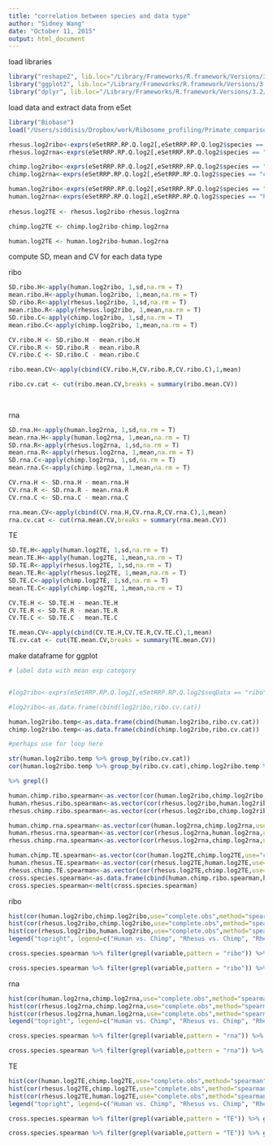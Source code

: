 ```yaml
---
title: "correlation between species and data type"
author: "Sidney Wang"
date: "October 11, 2015"
output: html_document
---
```


load libraries 

```r
library("reshape2", lib.loc="/Library/Frameworks/R.framework/Versions/3.2/Resources/library")
library("ggplot2", lib.loc="/Library/Frameworks/R.framework/Versions/3.2/Resources/library")
library("dplyr", lib.loc="/Library/Frameworks/R.framework/Versions/3.2/Resources/library")

```


load data and extract data from eSet

```r
library("Biobase")
load("/Users/siddisis/Dropbox/work/Ribosome_profiling/Primate_comparison/manuscript/data/rdas/eSetRRP.rda")

rhesus.log2ribo<-exprs(eSetRRP.RP.Q.log2[,eSetRRP.RP.Q.log2$species == "rhesus" & eSetRRP.RP.Q.log2$seqData == "ribo"])
rhesus.log2rna<-exprs(eSetRRP.RP.Q.log2[,eSetRRP.RP.Q.log2$species == "rhesus" & eSetRRP.RP.Q.log2$seqData == "rna"])

chimp.log2ribo<-exprs(eSetRRP.RP.Q.log2[,eSetRRP.RP.Q.log2$species == "chimp" & eSetRRP.RP.Q.log2$seqData == "ribo"])
chimp.log2rna<-exprs(eSetRRP.RP.Q.log2[,eSetRRP.RP.Q.log2$species == "chimp" & eSetRRP.RP.Q.log2$seqData == "rna"])

human.log2ribo<-exprs(eSetRRP.RP.Q.log2[,eSetRRP.RP.Q.log2$species == "human" & eSetRRP.RP.Q.log2$seqData == "ribo"])              
human.log2rna<-exprs(eSetRRP.RP.Q.log2[,eSetRRP.RP.Q.log2$species == "human" & eSetRRP.RP.Q.log2$seqData == "rna"])                      
                      
rhesus.log2TE <- rhesus.log2ribo-rhesus.log2rna

chimp.log2TE <- chimp.log2ribo-chimp.log2rna

human.log2TE <- human.log2ribo-human.log2rna 


```

compute SD, mean and CV for each data type  

ribo
```r
SD.ribo.H<-apply(human.log2ribo, 1,sd,na.rm = T)
mean.ribo.H<-apply(human.log2ribo, 1,mean,na.rm = T)
SD.ribo.R<-apply(rhesus.log2ribo, 1,sd,na.rm = T)
mean.ribo.R<-apply(rhesus.log2ribo, 1,mean,na.rm = T)
SD.ribo.C<-apply(chimp.log2ribo, 1,sd,na.rm = T)
mean.ribo.C<-apply(chimp.log2ribo, 1,mean,na.rm = T)

CV.ribo.H <- SD.ribo.H - mean.ribo.H
CV.ribo.R <- SD.ribo.R - mean.ribo.R
CV.ribo.C <- SD.ribo.C - mean.ribo.C

ribo.mean.CV<-apply(cbind(CV.ribo.H,CV.ribo.R,CV.ribo.C),1,mean)

ribo.cv.cat <- cut(ribo.mean.CV,breaks = summary(ribo.mean.CV))                
                
            


```

rna
```r
SD.rna.H<-apply(human.log2rna, 1,sd,na.rm = T)
mean.rna.H<-apply(human.log2rna, 1,mean,na.rm = T)
SD.rna.R<-apply(rhesus.log2rna, 1,sd,na.rm = T)
mean.rna.R<-apply(rhesus.log2rna, 1,mean,na.rm = T)
SD.rna.C<-apply(chimp.log2rna, 1,sd,na.rm = T)
mean.rna.C<-apply(chimp.log2rna, 1,mean,na.rm = T)

CV.rna.H <- SD.rna.H - mean.rna.H
CV.rna.R <- SD.rna.R - mean.rna.R
CV.rna.C <- SD.rna.C - mean.rna.C

rna.mean.CV<-apply(cbind(CV.rna.H,CV.rna.R,CV.rna.C),1,mean)
rna.cv.cat <- cut(rna.mean.CV,breaks = summary(rna.mean.CV))
```

TE
```r
SD.TE.H<-apply(human.log2TE, 1,sd,na.rm = T)
mean.TE.H<-apply(human.log2TE, 1,mean,na.rm = T)
SD.TE.R<-apply(rhesus.log2TE, 1,sd,na.rm = T)
mean.TE.R<-apply(rhesus.log2TE, 1,mean,na.rm = T)
SD.TE.C<-apply(chimp.log2TE, 1,sd,na.rm = T)
mean.TE.C<-apply(chimp.log2TE, 1,mean,na.rm = T)

CV.TE.H <- SD.TE.H - mean.TE.H
CV.TE.R <- SD.TE.R - mean.TE.R
CV.TE.C <- SD.TE.C - mean.TE.C

TE.mean.CV<-apply(cbind(CV.TE.H,CV.TE.R,CV.TE.C),1,mean)
TE.cv.cat <- cut(TE.mean.CV,breaks = summary(TE.mean.CV))
```




make dataframe for ggplot

```r

# label data with mean exp category 


#log2ribo<-exprs(eSetRRP.RP.Q.log2[,eSetRRP.RP.Q.log2$seqData == "ribo"])

#log2ribo<-as.data.frame(cbind(log2ribo,ribo.cv.cat))

human.log2ribo.temp<-as.data.frame(cbind(human.log2ribo,ribo.cv.cat))
chimp.log2ribo.temp<-as.data.frame(cbind(chimp.log2ribo,ribo.cv.cat))

#perhaps use for loop here

str(human.log2ribo.temp %>% group_by(ribo.cv.cat)) 
cor(human.log2ribo.temp %>% group_by(ribo.cv.cat),chimp.log2ribo.temp %>% group_by(ribo.cv.cat),use="complete.obs",method="spearman")

%>% grepl()

human.chimp.ribo.spearman<-as.vector(cor(human.log2ribo,chimp.log2ribo,use="complete.obs",method="spearman"))
human.rhesus.ribo.spearman<-as.vector(cor(rhesus.log2ribo,human.log2ribo,use="complete.obs",method="spearman"))
rhesus.chimp.ribo.spearman<-as.vector(cor(rhesus.log2ribo,chimp.log2ribo,use="complete.obs",method="spearman"))

human.chimp.rna.spearman<-as.vector(cor(human.log2rna,chimp.log2rna,use="complete.obs",method="spearman"))
human.rhesus.rna.spearman<-as.vector(cor(rhesus.log2rna,human.log2rna,use="complete.obs",method="spearman"))
rhesus.chimp.rna.spearman<-as.vector(cor(rhesus.log2rna,chimp.log2rna,use="complete.obs",method="spearman"))

human.chimp.TE.spearman<-as.vector(cor(human.log2TE,chimp.log2TE,use="complete.obs",method="spearman"))
human.rhesus.TE.spearman<-as.vector(cor(rhesus.log2TE,human.log2TE,use="complete.obs",method="spearman"))
rhesus.chimp.TE.spearman<-as.vector(cor(rhesus.log2TE,chimp.log2TE,use="complete.obs",method="spearman"))
cross.species.spearman<-as.data.frame(cbind(human.chimp.ribo.spearman,human.rhesus.ribo.spearman,rhesus.chimp.ribo.spearman,human.chimp.rna.spearman,human.rhesus.rna.spearman,rhesus.chimp.rna.spearman,human.chimp.TE.spearman,human.rhesus.TE.spearman,rhesus.chimp.TE.spearman))
cross.species.spearman<-melt(cross.species.spearman)
```


ribo 
```r
hist(cor(human.log2ribo,chimp.log2ribo,use="complete.obs",method="spearman"), col=rgb(0,0,1,0.5), xlab="Spearman's rho", main="Ribo" , xlim=c(0.6,1), ylim = c(0,15))
hist(cor(rhesus.log2ribo,chimp.log2ribo,use="complete.obs",method="spearman"), add =T, col=rgb(1,0,0,0.5))
hist(cor(rhesus.log2ribo,human.log2ribo,use="complete.obs",method="spearman"), add=T,col=rgb(0,1,0,0.5), breaks =2)
legend("topright", legend=c("Human vs. Chimp", "Rhesus vs. Chimp", "Rhesus vs. Human"), lwd=3,lty=1, col=c("blue","red","green"), cex=0.75, bty="n")

cross.species.spearman %>% filter(grepl(variable,pattern = "ribo")) %>% ggplot(aes(x=value)) + geom_density(aes(fill=variable), alpha=0.3)+labs(title="ribo spearman between species", x = "Spearman")+scale_fill_discrete(name="species pairs",labels =c("Human-Chimp","Human-Rhesus","Rhesus-Chimp"))

cross.species.spearman %>% filter(grepl(variable,pattern = "ribo")) %>% ggplot(aes(x=value)) + geom_histogram(aes(fill=variable), alpha=0.3, position="identity" )+labs(title="ribo spearman between species", x = "Spearman")+scale_fill_discrete(name="species pairs",labels =c("Human-Chimp","Human-Rhesus","Rhesus-Chimp"))

```

rna
```r
hist(cor(human.log2rna,chimp.log2rna,use="complete.obs",method="spearman"), col=rgb(0,0,1,0.5), xlab="Spearman's rho", main="rna" , xlim=c(0.6,1), ylim = c(0,20))
hist(cor(rhesus.log2rna,chimp.log2rna,use="complete.obs",method="spearman"), add =T, col=rgb(1,0,0,0.5),breaks =2)
hist(cor(rhesus.log2rna,human.log2rna,use="complete.obs",method="spearman"), add=T,col=rgb(0,1,0,0.5))
legend("topright", legend=c("Human vs. Chimp", "Rhesus vs. Chimp", "Rhesus vs. Human"), lwd=3,lty=1, col=c("blue","red","green"), cex=0.75, bty="n")

cross.species.spearman %>% filter(grepl(variable,pattern = "rna")) %>% ggplot(aes(x=value)) + geom_density(aes(fill=variable), alpha=0.3)+labs(title="rna spearman between species", x = "Spearman")+scale_fill_discrete(name="species pairs",labels =c("Human-Chimp","Human-Rhesus","Rhesus-Chimp"))

cross.species.spearman %>% filter(grepl(variable,pattern = "rna")) %>% ggplot(aes(x=value)) + geom_histogram(aes(fill=variable), alpha=0.3, position="identity")+labs(title="rna spearman between species", x = "Spearman")+scale_fill_discrete(name="species pairs",labels =c("Human-Chimp","Human-Rhesus","Rhesus-Chimp"))

```

TE
```r
hist(cor(human.log2TE,chimp.log2TE,use="complete.obs",method="spearman"), col=rgb(0,0,1,0.5), xlab="Spearman's rho", main="TE" , xlim=c(0.4,1), ylim = c(0,15))
hist(cor(rhesus.log2TE,chimp.log2TE,use="complete.obs",method="spearman"), add =T, col=rgb(1,0,0,0.5))
hist(cor(rhesus.log2TE,human.log2TE,use="complete.obs",method="spearman"), add=T,col=rgb(0,1,0,0.5))
legend("topright", legend=c("Human vs. Chimp", "Rhesus vs. Chimp", "Rhesus vs. Human"), lwd=3,lty=1, col=c("blue","red","green"), cex=0.75, bty="n")

cross.species.spearman %>% filter(grepl(variable,pattern = "TE")) %>% ggplot(aes(x=value)) + geom_density(aes(fill=variable), alpha=0.3)+labs(title="TE spearman between species", x = "Spearman")+scale_fill_discrete(name="species pairs",labels =c("Human-Chimp","Human-Rhesus","Rhesus-Chimp"))

cross.species.spearman %>% filter(grepl(variable,pattern = "TE")) %>% ggplot(aes(x=value)) + geom_histogram(aes(fill=variable), alpha=0.3, position="identity")+labs(title="TE spearman between species", x = "Spearman")+scale_fill_discrete(name="species pairs",labels =c("Human-Chimp","Human-Rhesus","Rhesus-Chimp"))

```

